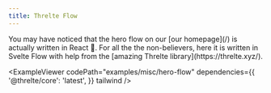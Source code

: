 ```yaml
---
title: Threlte Flow
---
```



<ExampleLayout>
You may have noticed that the hero flow on our [our homepage](/) is actually written in React 🙈.
For all the the non-believers, here it is written in Svelte Flow with help from the [amazing Threlte library](https://threlte.xyz/).

<ExampleViewer
  codePath="examples/misc/hero-flow"
  dependencies={{
    '@threlte/core': 'latest',
  }}
  tailwind
/>

</ExampleLayout>

<UnusedPropWarning />

